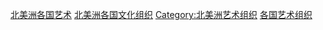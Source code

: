 {{Categories by country|nocat}}

[[Category:北美洲各国艺术|]]
[[Category:北美洲各国文化组织|]]
[[Category:北美洲艺术组织|Category:北美洲艺术组织]]
[[Category:各国艺术组织|]]